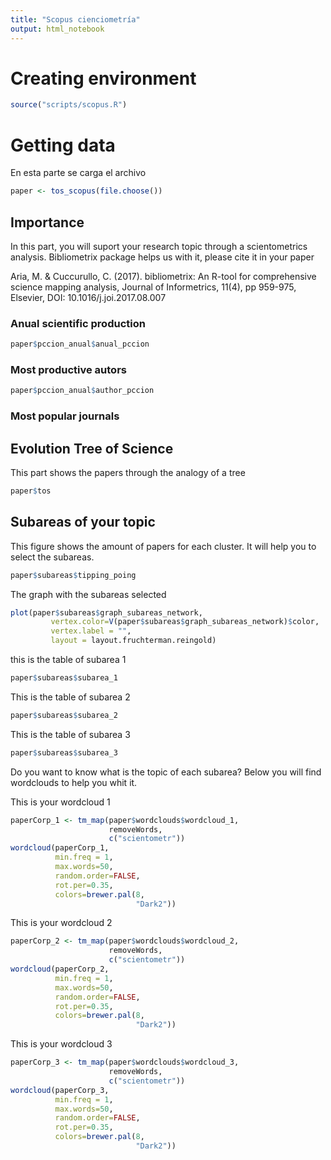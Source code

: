 ```yaml
---
title: "Scopus cienciometría"
output: html_notebook
---
```


# Creating environment 

```r
source("scripts/scopus.R")
```

# Getting data

En esta parte se carga el archivo

```r
paper <- tos_scopus(file.choose())
```

## Importance 

In this part, you will suport your research topic through a scientometrics analysis. Bibliometrix package helps us with it, please cite it in your paper 

Aria, M. & Cuccurullo, C. (2017). bibliometrix: An R-tool for comprehensive science mapping analysis, Journal of Informetrics, 11(4), pp 959-975, Elsevier, DOI: 10.1016/j.joi.2017.08.007

### Anual scientific production 

```r
paper$pccion_anual$anual_pccion
```


### Most productive autors

```r
paper$pccion_anual$author_pccion
```


### Most popular journals 

## Evolution Tree of Science

This part shows the papers through the analogy of a tree 

```r
paper$tos
```

## Subareas of your topic

This figure shows the amount of papers for each cluster. It will help you to select the subareas. 

```r
paper$subareas$tipping_poing
```

The graph with the subareas selected

```r
plot(paper$subareas$graph_subareas_network,
         vertex.color=V(paper$subareas$graph_subareas_network)$color,
         vertex.label = "", 
         layout = layout.fruchterman.reingold)
```


this is the table of subarea 1

```r
paper$subareas$subarea_1
```

This is the table of subarea 2 

```r
paper$subareas$subarea_2
```

This is the table of subarea 3 
```r
paper$subareas$subarea_3
```

Do you want to know what is the topic of each subarea?  Below you will find wordclouds to help you whit it. 

This is your wordcloud 1

```r
paperCorp_1 <- tm_map(paper$wordclouds$wordcloud_1, 
                      removeWords, 
                      c("scientometr")) 
wordcloud(paperCorp_1, 
          min.freq = 1,
          max.words=50, 
          random.order=FALSE, 
          rot.per=0.35,
          colors=brewer.pal(8, 
                            "Dark2"))
```

This is your wordcloud 2

```r
paperCorp_2 <- tm_map(paper$wordclouds$wordcloud_2, 
                      removeWords, 
                      c("scientometr")) 
wordcloud(paperCorp_2, 
          min.freq = 1,
          max.words=50, 
          random.order=FALSE, 
          rot.per=0.35,
          colors=brewer.pal(8, 
                            "Dark2"))
```

This is your wordcloud 3

```r
paperCorp_3 <- tm_map(paper$wordclouds$wordcloud_3, 
                      removeWords, 
                      c("scientometr")) 
wordcloud(paperCorp_3, 
          min.freq = 1,
          max.words=50, 
          random.order=FALSE, 
          rot.per=0.35,
          colors=brewer.pal(8, 
                            "Dark2"))
```




